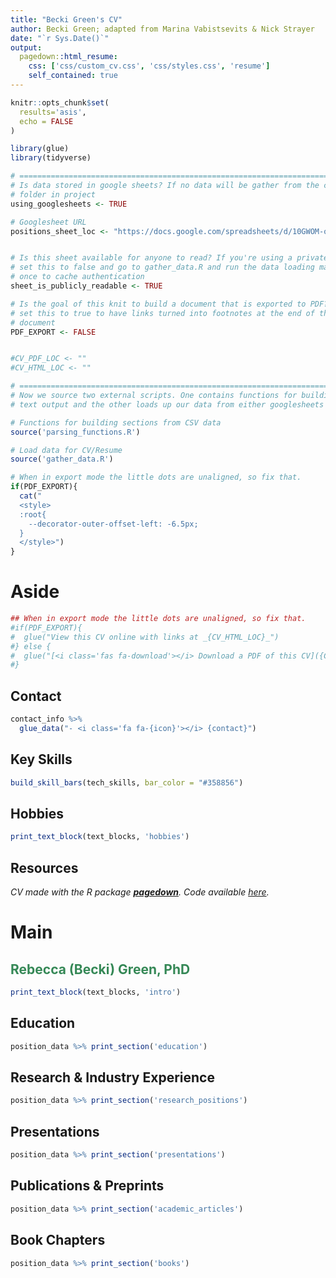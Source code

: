 ```yaml
---
title: "Becki Green's CV"
author: Becki Green; adapted from Marina Vabistsevits & Nick Strayer
date: "`r Sys.Date()`"
output:
  pagedown::html_resume:
    css: ['css/custom_cv.css', 'css/styles.css', 'resume']
    self_contained: true
---
```


```r
knitr::opts_chunk$set(
  results='asis', 
  echo = FALSE
)

library(glue)
library(tidyverse)

# ======================================================================
# Is data stored in google sheets? If no data will be gather from the csvs/
# folder in project
using_googlesheets <- TRUE

# Googlesheet URL
positions_sheet_loc <- "https://docs.google.com/spreadsheets/d/10GWOM-ou86AlEno0mUQSQbt-BU9Lt1XN51tuZ2JKuV4/edit?usp=sharing"


# Is this sheet available for anyone to read? If you're using a private sheet
# set this to false and go to gather_data.R and run the data loading manually
# once to cache authentication
sheet_is_publicly_readable <- TRUE

# Is the goal of this knit to build a document that is exported to PDF? If so
# set this to true to have links turned into footnotes at the end of the
# document
PDF_EXPORT <- FALSE


#CV_PDF_LOC <- ""   
#CV_HTML_LOC <- ""

# ======================================================================
# Now we source two external scripts. One contains functions for building the
# text output and the other loads up our data from either googlesheets or csvs

# Functions for building sections from CSV data
source('parsing_functions.R') 

# Load data for CV/Resume
source('gather_data.R')
```



```r
# When in export mode the little dots are unaligned, so fix that. 
if(PDF_EXPORT){
  cat("
  <style>
  :root{
    --decorator-outer-offset-left: -6.5px;
  }
  </style>")
}
```


Aside
================================================================================


<!---![logo](logo.png){width=100%}--->

```r
## When in export mode the little dots are unaligned, so fix that. 
#if(PDF_EXPORT){
#  glue("View this CV online with links at _{CV_HTML_LOC}_")
#} else {
#  glue("[<i class='fas fa-download'></i> Download a PDF of this CV]({CV_PDF_LOC})")
#}
```

Contact {#contact}
--------------------------------------------------------------------------------

```r
contact_info %>% 
  glue_data("- <i class='fa fa-{icon}'></i> {contact}")
```



Key Skills {#key_skills}
--------------------------------------------------------------------------------

```r
build_skill_bars(tech_skills, bar_color = "#358856")
```


Hobbies
--------------------------------------------------------------------------------

```r
print_text_block(text_blocks, 'hobbies')
```


Resources
--------------------------------------------------------------------------------
*CV made with the R package [**pagedown**](https://github.com/rstudio/pagedown).* 
*Code available [here](https://github.com/beckigreen/cv).*


Main
================================================================================
<span style="color:#358856">Rebecca (Becki) Green, PhD</span><br> {#title}
--------------------------------------------------------------------------------

```r
print_text_block(text_blocks, 'intro')
```

Education {data-icon=graduation-cap data-concise=true}
--------------------------------------------------------------------------------

```r
position_data %>% print_section('education')
```


Research & Industry Experience {data-icon=laptop}
--------------------------------------------------------------------------------

```r
position_data %>% print_section('research_positions')
```


Presentations {data-icon=comments}
--------------------------------------------------------------------------------

```r
position_data %>% print_section('presentations')
```


Publications & Preprints {data-icon=book}
--------------------------------------------------------------------------------

```r
position_data %>% print_section('academic_articles')
```

Book Chapters {data-icon=book}
--------------------------------------------------------------------------------

```r
position_data %>% print_section('books')
```




